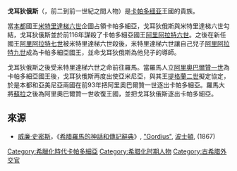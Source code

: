 '''戈耳狄俄斯'''（{{lang-grc|Γoρδιoς }}，前二到前一世紀之間人物）是[[卡帕多细亚|卡帕多细亚]]王國的貴族。

當[[本都王國|本都]]國王[[米特里達梯六世|米特里達梯六世]]企圖占領卡帕多細亞，戈耳狄俄斯與米特里達梯六世勾結，戈耳狄俄斯並於前116年謀殺了卡帕多細亞國王[[阿里阿拉特六世|阿里阿拉特六世]]。之後在新任國王[[阿里阿拉特七世|阿里阿拉特七世]]被米特里達梯六世殺後，米特里達梯六世讓自己兒子[[阿里阿拉特九世|阿里阿拉特九世]]成為卡帕多細亞國王，並命戈耳狄俄斯為他兒子的導師。

戈耳狄俄斯之後受米特里達梯六世之命前往羅馬。當羅馬人立[[阿里奧巴爾贊一世|阿里奧巴爾贊一世]]為卡帕多細亞國王後，戈耳狄俄斯再度出使亞米尼亞，與其王[[提格蘭二世|提格蘭二世]]擬定協定，於是本都和亞美尼亞兩國在前93年把阿里奧巴爾贊一世逐出卡帕多細亞。羅馬大將[[盧基烏斯·科爾內利烏斯·蘇拉|蘇拉]]之後為阿里奧巴爾贊一世收復王國，並把戈耳狄俄斯逐出卡帕多細亞{{r|just_38.1-3_app_66_plut_5}}。

==來源==
{{reflist|refs=
<ref name=just_38.1-3_app_66_plut_5> [[查士丁_(歷史學家)|查士丁]], ''Epitome of Pompeius Trogus'', [http://www.attalus.org/translate/justin6.html#38.1 xxxviii. 1-3]; [[阿庇安|阿庇安]], ''Foreign Wars'', "The Mithridatic Wars", [http://www.perseus.tufts.edu/cgi-bin/ptext?doc=Perseus%3Atext%3A1999.01.0230&query=section%3D%23545&chunk=section&layout=&loc=Mith.%2010.67 66]; [[普魯塔克|普魯塔克]], ''[[希臘羅馬名人傳|希臘羅馬名人傳]]'', "Sulla", [http://penelope.uchicago.edu/Thayer/E/Roman/Texts/Plutarch/Lives/Sulla*.html#5 5]</ref>
}}

*[[威廉·史密斯_(辭典編纂者)|威廉·史密斯]]，《[[希腊羅馬的神話和傳記辭典|希腊羅馬的神話和傳記辭典]]》, [https://web.archive.org/web/20070903204213/http://www.ancientlibrary.com/smith-bio/1390.html "Gordius"], [[波士頓|波士頓]], (1867)

{{歐洲歷史小作品}}
[[Category:希臘化時代卡帕多細亞|Category:希臘化時代卡帕多細亞]]
[[Category:希腊化时期人物|Category:希腊化时期人物]]
[[Category:古希腊外交官|Category:古希腊外交官]]